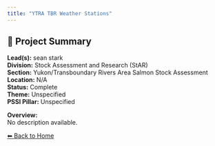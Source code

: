 ```yaml
---
title: "YTRA TBR Weather Stations"
---
```


## 🧬 Project Summary

**Lead(s):** sean stark  
**Division:** Stock Assessment and Research (StAR)  
**Section:** Yukon/Transboundary Rivers Area Salmon Stock Assessment  
**Location:** N/A  
**Status:** Complete  
**Theme:** Unspecified  
**PSSI Pillar:** Unspecified  

**Overview:**  
No description available.

[⬅ Back to Home](../index.qmd)
